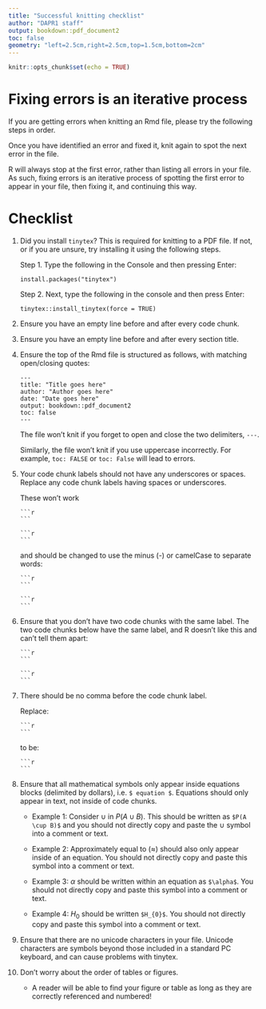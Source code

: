```yaml
---
title: "Successful knitting checklist"
author: "DAPR1 staff"
output: bookdown::pdf_document2
toc: false
geometry: "left=2.5cm,right=2.5cm,top=1.5cm,bottom=2cm"
---
```


```r
knitr::opts_chunk$set(echo = TRUE)
```


# Fixing errors is an iterative process

If you are getting errors when knitting an Rmd file, please try the following steps in order. 

Once you have identified an error and fixed it, knit again to spot the next error in the file. 

R will always stop at the first error, rather than listing all errors in your file. As such, fixing errors is an iterative process of spotting the first error to appear in your file, then fixing it, and continuing this way.


# Checklist

1. Did you install `tinytex`? This is required for knitting to a PDF file. If not, or if you are unsure, try installing it using the following steps.
    
    Step 1. Type the following in the Console and then pressing Enter:
        
    ```
    install.packages("tinytex")
    ```
    
    Step 2. Next, type the following in the console and then press Enter:
    
    ```
    tinytex::install_tinytex(force = TRUE)
    ```

1. Ensure you have an empty line before and after every code chunk.

1. Ensure you have an empty line before and after every section title.

1. Ensure the top of the Rmd file is structured as follows, with matching open/closing quotes:
    
    ```
    ---
    title: "Title goes here"
    author: "Author goes here"
    date: "Date goes here"
    output: bookdown::pdf_document2
    toc: false
    ---
    ```

    The file won't knit if you forget to open and close the two delimiters, `---`.
    
    Similarly, the file won't knit if you use uppercase incorrectly. For example, `toc: FALSE` or `toc: False` will lead to errors.


1. Your code chunk labels should not have any underscores or spaces. Replace any code chunk labels having spaces or underscores.

    These won't work
    
    ````verbatim
    ```r
    
    ```
    ````
    
    ````verbatim
    ```r
    
    ```
    ````
    
    and should be changed to use the minus (-) or camelCase to separate words:
    
    ````verbatim
    ```r
    
    ```
    ````
    
    ````verbatim
    ```r
    
    ```
    ````

1. Ensure that you don't have two code chunks with the same label. The two code chunks below have the same label, and R doesn't like this and can't tell them apart:

    ````verbatim
    ```r
    
    ```
    ````
    
    ````verbatim
    ```r
    
    ```
    ````

1. There should be no comma before the code chunk label. 
    
    Replace:

    ````verbatim
    ```r
    
    ```
    ````
    
    to be:
    
    ````verbatim
    ```r
    
    ```
    ````


1. Ensure that all mathematical symbols only appear inside equations blocks (delimited by dollars), i.e. `$ equation $`. Equations should only appear in text, not inside of code chunks.

    - Example 1: Consider $\cup$ in $P(A \cup B)$. This should be written as `$P(A \cup B)$` and you should not directly copy and paste the $\cup$ symbol into a comment or text.
    
    - Example 2: Approximately equal to ($\approx$) should also only appear inside of an equation. You should not directly copy and paste this symbol into a comment or text.
    
    - Example 3: $\alpha$ should be written within an equation as `$\alpha$`. You should not directly copy and paste this symbol into a comment or text.
        
    - Example 4: $H_{0}$ should be written `$H_{0}$`. You should not directly copy and paste this symbol into a comment or text.

1. Ensure that there are no unicode characters in your file. Unicode characters are symbols beyond those included in a standard PC keyboard, and can cause problems with tinytex.

1. Don't worry about the order of tables or figures.

    + A reader will be able to find your figure or table as long as they are correctly referenced and numbered!

